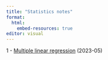```yaml
---
title: "Statistics notes"
format:
  html:
    embed-resources: true
editor: visual
---
```


1 - [Multiple linear regression](multiple-linear-regression.html) (2023-05)

